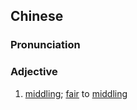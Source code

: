 {{also|中不溜儿}}
==Chinese==
{{zh-forms|s=中不溜儿}}

===Pronunciation===
{{zh-pron
|m=zhōngbuliūr
|c=zung1 bat1 lau6 ji4
|cat=a
}}

===Adjective===
{{zh-adj}}

# [[middling]]; [[fair]] to [[middling]]